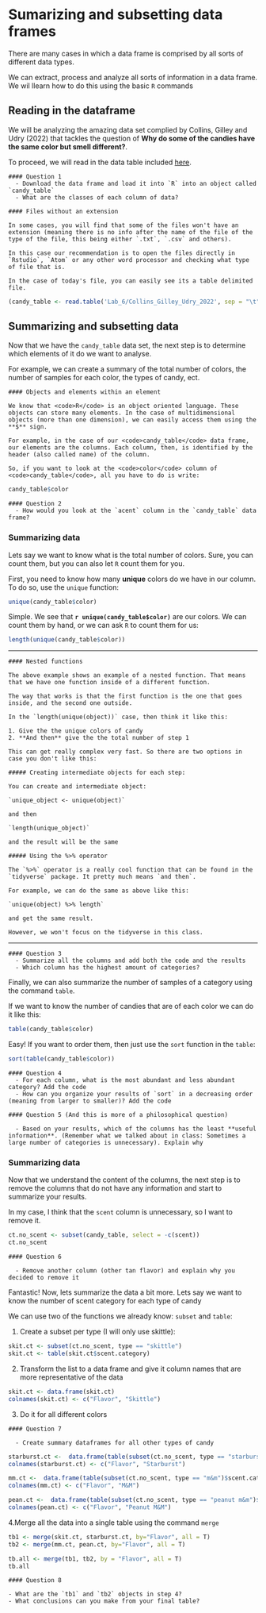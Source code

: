 # Sumarizing and subsetting data frames {}

There are many cases in which a data frame is comprised by all sorts of different data types.

We can extract, process and analyze all sorts of information in a data frame. We wil llearn how to do this using the basic `R` commands

## Reading in the dataframe

We will be analyzing the amazing data set complied by Collins, Gilley and Udry (2022) that tackles the question of **Why do some of the candies have the same color but smell different?**.

To proceed, we will read in the data table included [here](https://raw.githubusercontent.com/Tabima/QuantBio_BIO120/main/Lab_6/Collins_Gilley_Udry_2022).

```block
#### Question 1
  - Download the data frame and load it into `R` into an object called `candy_table`
  - What are the classes of each column of data?
```

```block
#### Files without an extension

In some cases, you will find that some of the files won't have an extension (meaning there is no info after the name of the file of the type of the file, this being either `.txt`, `.csv` and others). 

In this case our recommendation is to open the files directly in `Rstudio`, `Atom` or any other word processor and checking what type of file that is. 

In the case of today's file, you can easily see its a table delimited file.
```

```R
(candy_table <- read.table('Lab_6/Collins_Gilley_Udry_2022', sep = "\t", header = T))
```

## Summarizing and subsetting data

Now that we have the `candy_table` data set, the next step is to determine which elements of it do we want to analyse. 

For example, we can create a summary of the total number of colors, the number of samples for each color, the types of candy, ect.

```block
#### Objects and elements within an element

We know that <code>R</code> is an object oriented language. These objects can store many elements. In the case of multidimensional objects (more than one dimension), we can easily access them using the **$** sign.

For example, in the case of our <code>candy_table</code> data frame, our elements are the columns. Each column, then, is identified by the header (also called name) of the column. 

So, if you want to look at the <code>color</code> column of <code>candy_table</code>, all you have to do is write:
```

```r
candy_table$color
```

```block
#### Question 2
  - How would you look at the `acent` column in the `candy_table` data frame?
```

### Summarizing data

Lets say we want to know what is the total number of colors. Sure, you can count them, but you can also let `R` count them for you.

First, you need to know how many **unique** colors do we have in our column. To do so, use the `unique` function:

```r
unique(candy_table$color)
```

Simple. We see that **`r unique(candy_table$color)`** are our colors. We can count them by hand, or we can ask `R` to count them for us:

```r
length(unique(candy_table$color))
```

***

```block

#### Nested functions

The above example shows an example of a nested function. That means that we have one function inside of a different function.

The way that works is that the first function is the one that goes inside, and the second one outside. 

In the `length(unique(object))` case, then think it like this:

1. Give the the unique colors of candy
2. **And then** give the the total number of step 1

This can get really complex very fast. So there are two options in case you don't like this:

##### Creating intermediate objects for each step:

You can create and intermediate object:

`unique_object <- unique(object)`

and then 

`length(unique_object)`

and the result will be the same

##### Using the %>% operator

The `%>%` operator is a really cool function that can be found in the `tidyverse` package. It pretty much means `and then`. 

For example, we can do the same as above like this:

`unique(object) %>% length`

and get the same result.

However, we won't focus on the tidyverse in this class.
```

***

```block
#### Question 3
  - Summarize all the columns and add both the code and the results
  - Which column has the highest amount of categories?
```

Finally, we can also summarize the number of samples of a category using the command `table`. 

If we want to know the number of candies that are of each color we can do it like this:

```r
table(candy_table$color)
```

Easy! If you want to order them, then just use the `sort` function in the `table`:

```r
sort(table(candy_table$color))
```

```block
#### Question 4
  - For each column, what is the most abundant and less abundant category? Add the code
  - How can you organize your results of `sort` in a decreasing order (meaning from larger to smaller)? Add the code
```

```block
#### Question 5 (And this is more of a philosophical question)

  - Based on your results, which of the columns has the least **useful information**. (Remember what we talked about in class: Sometimes a large number of categories is unnecessary). Explain why
```

###  Summarizing data

Now that we understand the content of the columns, the next step is to remove the columns that do not have any information and start to summarize your results.

In my case, I think that the `scent` column is unnecessary, so I want to remove it.


```r
ct.no_scent <- subset(candy_table, select = -c(scent))
ct.no_scent
```

```block
#### Question 6 

  - Remove another column (other tan flavor) and explain why you decided to remove it
```

Fantastic! Now, lets summarize the data a bit more. Lets say we want to know the number of scent category for each type of candy 

We can use two of the functions we already know: `subset` and `table`:

1. Create a subset per type (I will only use skittle):

```r
skit.ct <- subset(ct.no_scent, type == "skittle")
skit.ct <- table(skit.ct$scent.category)
```

2. Transform the list to a data frame and give it column names that are more representative of the data

```r
skit.ct <- data.frame(skit.ct)
colnames(skit.ct) <- c("Flavor", "Skittle")
```

3. Do it for all different colors


```block
#### Question 7

  - Create summary dataframes for all other types of candy
```

```r
starburst.ct <-  data.frame(table(subset(ct.no_scent, type == "starburst")$scent.category))
colnames(starburst.ct) <- c("Flavor", "Starburst")

mm.ct <-  data.frame(table(subset(ct.no_scent, type == "m&m")$scent.category))
colnames(mm.ct) <- c("Flavor", "M&M")

pean.ct <-  data.frame(table(subset(ct.no_scent, type == "peanut m&m")$scent.category))
colnames(pean.ct) <- c("Flavor", "Peanut M&M")
```

4.Merge all the data into a single table using the command `merge`

```r
tb1 <- merge(skit.ct, starburst.ct, by="Flavor", all = T)
tb2 <- merge(mm.ct, pean.ct, by="Flavor", all = T)

tb.all <- merge(tb1, tb2, by = "Flavor", all = T)
tb.all
```

```block
#### Question 8

- What are the `tb1` and `tb2` objects in step 4?
- What conclusions can you make from your final table?
```

